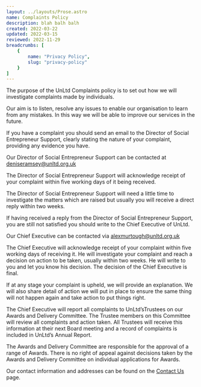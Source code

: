 ```yaml
---
layout: ../layouts/Prose.astro
name: Complaints Policy
description: blah balh balh
created: 2022-03-22
updated: 2022-03-15
reviewed: 2022-11-29
breadcrumbs: [
    {
        name: "Privacy Policy",
        slug: "privacy-policy"
    }
]
---
```


The purpose of the UnLtd Complaints policy is to set out how we will investigate complaints made by individuals.

Our aim is to listen, resolve any issues to enable our organisation to learn from any mistakes. In this way we will be able to improve our services in the future.

If you have a complaint you should send an email to the Director of Social Entrepreneur Support, clearly stating the nature of your complaint, providing any evidence you have.

Our Director of Social Entrepreneur Support can be contacted at [deniseramsey@unltd.org.uk](mailto:deniseramsey@unltd.org.uk)

The Director of Social Entrepreneur Support will acknowledge receipt of your complaint within five working days of it being received.

The Director of Social Entrepreneur Support will need a little time to investigate the matters which are raised but usually you will receive a direct reply within two weeks.

If having received a reply from the Director of Social Entrepreneur Support, you are still not satisfied you should write to the Chief Executive of UnLtd.

Our Chief Executive can be contacted via [alexmurtough@unltd.org.uk](mailtio:alexmurtough@unltd.org.uk)

The Chief Executive will acknowledge receipt of your complaint within five working days of receiving it. He will investigate your complaint and reach a decision on action to be taken, usually within two weeks. He will write to you and let you know his decision. The decision of the Chief Executive is final.

If at any stage your complaint is upheld, we will provide an explanation. We will also share detail of action we will put in place to ensure the same thing will not happen again and take action to put things right.

The Chief Executive will report all complaints to UnLtd’sTrustees on our Awards and Delivery Committee. The Trustee members on this Committee will review all complaints and action taken. All Trustees will receive this information at their next Board meeting and a record of complaints is included in UnLtd’s Annual Report.

The Awards and Delivery Committee are responsible for the approval of a range of Awards. There is no right of appeal against decisions taken by the Awards and Delivery Committee on individual applications for Awards.

 

Our contact information and addresses can be found on the [Contact Us](https://www.unltd.org.uk/contact-us) page.